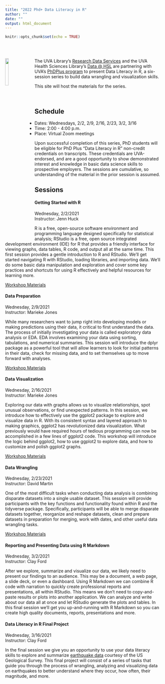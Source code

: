 ```yaml
---
title: "2022 Phd+ Data Literacy in R"
author: ""
date: ""
output: html_document
---
```


```r
knitr::opts_chunk$set(echo = TRUE)
```

<br>
<br>

<img src="../images/Rlogo.png" style="float:left; width:15%; margin-right: 20px">
The UVA Library's [Research Data Services](https://data.library.virginia.edu) and the UVA Health Sciences Library's <a href="https://guides.hsl.virginia.edu/c.php?g=866544&p=6216976"> Data @ HSL</a> are partnering with UVA's [PhDPlus program](http://phdplus.virginia.edu/) to present Data Literacy in R, a six-session series to build data wrangling and visualization skills.

This site will host the materials for the series.

<br>

## Schedule
* Dates: Wednesdays, 2/2, 2/9, 2/16, 2/23, 3/2, 3/16
* Time: 2:00 - 4:00 p.m.
* Place: Virtual Zoom meetings

Upon successful completion of this series, PhD students will be eligible for PhD Plus “Data Literacy in R” non-credit credentials on transcripts. These credentials are UVA-endorsed, and are a good opportunity to show demonstrated interest and knowledge in basic data science skills to prospective employers. The sessions are cumulative, so understanding of the material in the prior session is assumed. 




## Sessions

#### **Getting Started with R **
Wednesday, 2/2/2021  
Instructor: Jenn Huck

R is a free, open-source software environment and programming language designed specifically for statistical analysis; RStudio is a free, open source integrated development environment (IDE) for R that provides a friendly interface for viewing graphs, data tables, R code, and output all at the same time. This first session provides a gentle introduction to R and RStudio. We’ll get started navigating R with RStudio, loading libraries, and importing data. We’ll do some basic data manipulation and exploration and cover some key practices and shortcuts for using R effectively and helpful resources for learning more.

[Workshop Materials](https://github.com/uvastatlab/phdplus2022/raw/main/docs/getting-started-R.zip)


#### **Data Preparation**
Wednesday, 2/9/2021   
Instructor: Marieke Jones

While many researchers want to jump right into developing models or making predictions using their data, it critical to first understand the data. The process of initially investigating your data is called exploratory data analysis or EDA. EDA involves examining your data using sorting, tabulations, and numerical summaries. This session will introduce the dplyr package as a powerful tool that will allow learners to look for initial patterns in their data, check for missing data, and to set themselves up to move forward with analyses.

[Workshop Materials](https://github.com/uvastatlab/phdplus2022/raw/main/docs/dataprep.zip)

#### **Data Visualization**
Wednesday, 2/16/2021   
Instructor: Marieke Jones  

Exploring our data with graphs allows us to visualize relationships, spot unusual observations, or find unexpected patterns. In this session, we introduce how to effectively use the ggplot2 package to explore and visualize data in R. With its consistent syntax and layered approach to making graphics, ggplot2 has revolutionized data visualization. What previously would have required hours of tedious programming can now be accomplished in a few lines of ggplot2 code. This workshop will introduce the logic behind ggplot2, how to use ggplot2 to explore data, and how to customize and polish ggplot2 graphs. 

[Workshop Materials](https://github.com/uvastatlab/phdplus2022/raw/main/docs/03_dataviz.zip)

#### **Data Wrangling**
Wednesday, 2/23/2021   
Instructor: David Martin

One of the most difficult tasks when conducting data analysis is combining disparate datasets into a single usable dataset. This session will provide participants with the key functions and functionality found within R and the tidyverse package. Specifically, participants will be able to merge disparate datasets together, reorganize and reshape datasets, clean and prepare datasets in preparation for merging, work with dates, and other useful data wrangling tasks.

[Workshop Materials](https://github.com/uvastatlab/phdplus2022/raw/main/docs/04_data_wrangling.zip)

#### **Reporting and Presenting Data using R Markdown**
Wednesday, 3/2/2021   
Instructor: Clay Ford    

After we explore, summarize and visualize our data, we likely need to present our findings to an audience. This may be a document, a web page, a slide deck, or even a dashboard. Using R Markdown we can combine R code with narration to quickly create professional reports and presentations, all within RStudio. This means we don't need to copy-and-paste results or plots into another application. We can analyze and write about our data all at once and let RStudio generate the plots and tables. In this final session we'll get you up-and-running with R Markdown so you can create high quality documents, reports, presentations and more. 


#### **Data Literacy in R Final Project**
Wednesday, 3/16/2021   
Instructor: Clay Ford    

In the final session we give you an opportunity to use your data literacy skills to explore and summarize [earthquake data](https://earthquake.usgs.gov/earthquakes/feed/v1.0/csv.php) courtesy of the US Geological Survey. This final project will consist of a series of tasks that guide you through the process of wrangling, analyzing and visualizing data on earthquakes to better understand where they occur, how often, their magnitude, and more. 


<br>
<br>
  
    
    
      

